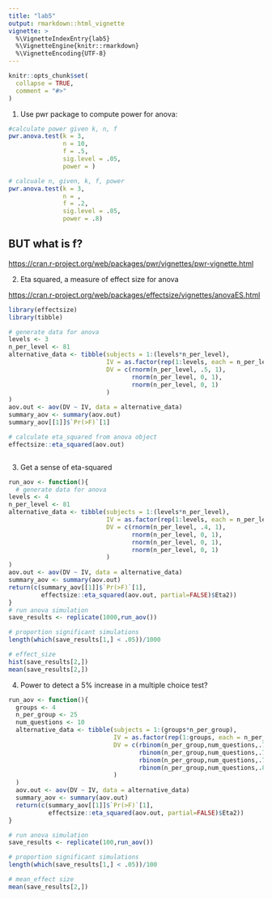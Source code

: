 ```yaml
---
title: "lab5"
output: rmarkdown::html_vignette
vignette: >
  %\VignetteIndexEntry{lab5}
  %\VignetteEngine{knitr::rmarkdown}
  %\VignetteEncoding{UTF-8}
---
```


```r
knitr::opts_chunk$set(
  collapse = TRUE,
  comment = "#>"
)
```


1. Use pwr package to compute power for anova:

```r

#calculate power given k, n, f
pwr.anova.test(k = 3,
               n = 10,
               f = .5,
               sig.level = .05,
               power = )

# calcuale n, given, k, f, power
pwr.anova.test(k = 3,
               n = ,
               f = .2,
               sig.level = .05,
               power = .8)

```

## BUT what is f?

<https://cran.r-project.org/web/packages/pwr/vignettes/pwr-vignette.html>

2. Eta squared, a measure of effect size for anova

<https://cran.r-project.org/web/packages/effectsize/vignettes/anovaES.html>

```r
library(effectsize)
library(tibble)

# generate data for anova
levels <- 3
n_per_level <- 81
alternative_data <- tibble(subjects = 1:(levels*n_per_level),
                           IV = as.factor(rep(1:levels, each = n_per_level)),
                           DV = c(rnorm(n_per_level, .5, 1),
                                  rnorm(n_per_level, 0, 1),
                                  rnorm(n_per_level, 0, 1)
                           )
)
aov.out <- aov(DV ~ IV, data = alternative_data)
summary_aov <- summary(aov.out)
summary_aov[[1]]$`Pr(>F)`[1]

# calculate eta_squared from anova object
effectsize::eta_squared(aov.out)



```

3. Get a sense of eta-squared

```r

run_aov <- function(){
  # generate data for anova
levels <- 4
n_per_level <- 81
alternative_data <- tibble(subjects = 1:(levels*n_per_level),
                           IV = as.factor(rep(1:levels, each = n_per_level)),
                           DV = c(rnorm(n_per_level, .4, 1),
                                  rnorm(n_per_level, 0, 1),
                                  rnorm(n_per_level, 0, 1),
                                  rnorm(n_per_level, 0, 1)
                           )
)
aov.out <- aov(DV ~ IV, data = alternative_data)
summary_aov <- summary(aov.out)
return(c(summary_aov[[1]]$`Pr(>F)`[1],
         effectsize::eta_squared(aov.out, partial=FALSE)$Eta2))
}
# run anova simulation
save_results <- replicate(1000,run_aov())

# proportion significant simulations
length(which(save_results[1,] < .05))/1000

# effect_size
hist(save_results[2,])
mean(save_results[2,])

```

4. Power to detect a 5% increase in a multiple choice test?

```r
run_aov <- function(){
  groups <- 4
  n_per_group <- 25
  num_questions <- 10
  alternative_data <- tibble(subjects = 1:(groups*n_per_group),
                             IV = as.factor(rep(1:groups, each = n_per_group)),
                             DV = c(rbinom(n_per_group,num_questions,.75),
                                    rbinom(n_per_group,num_questions,.75),
                                    rbinom(n_per_group,num_questions,.75),
                                    rbinom(n_per_group,num_questions,.80)
                             )
  )
  aov.out <- aov(DV ~ IV, data = alternative_data)
  summary_aov <- summary(aov.out)
  return(c(summary_aov[[1]]$`Pr(>F)`[1],
           effectsize::eta_squared(aov.out, partial=FALSE)$Eta2))
}

# run anova simulation
save_results <- replicate(100,run_aov())

# proportion significant simulations
length(which(save_results[1,] < .05))/100

# mean_effect size
mean(save_results[2,])


```

